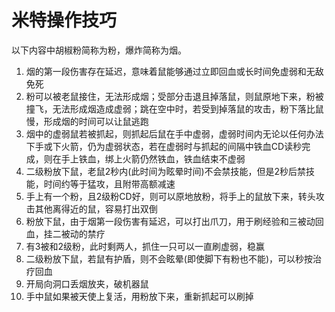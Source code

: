 # 米特操作技巧

以下内容中胡椒粉简称为粉，爆炸简称为烟。

1. 烟的第一段伤害存在延迟，意味着鼠能够通过立即回血或长时间免虚弱和无敌免死
2. 粉可以被老鼠接住，无法形成烟；受部分击退且掉落鼠，则鼠原地下来，粉被撞飞，无法形成烟造成虚弱；跳在空中时，若受到掉落鼠的攻击，粉下落比鼠慢，形成烟的时间可以让鼠逃跑
3. 烟中的虚弱鼠若被抓起，则抓起后鼠在手中虚弱，虚弱时间内无论以任何办法下手或下火箭，仍为虚弱状态，若在虚弱时与抓起的间隔中铁血CD读秒完成，则在手上铁血，绑上火箭仍然铁血，铁血结束不虚弱
4. 二级粉放下鼠，老鼠2秒内(此时间为眩晕时间)不会禁技能，但是2秒后禁技能，时间约等于猛攻，且附带高额减速
5. 手上有一个粉，且2级粉CD好，则可以原地放粉，将手上的鼠放下来，转头攻击其他离得近的鼠，容易打出双倒
6. 粉放下鼠，由于烟第一段伤害有延迟，可以打出爪刀，用于刷经验和三被动回血，挂二被动的禁疗
7. 有3被和2级粉，此时剩两人，抓住一只可以一直刷虚弱，稳赢
8. 二级粉放下鼠，若鼠有护盾，则不会眩晕(即使脚下有粉也不能)，可以秒按治疗回血
9. 开局向洞口丢烟放夹，破机器鼠
10. 手中鼠如果被天使上复活，用粉放下来，重新抓起可以刷掉
